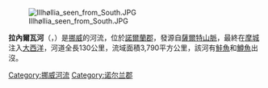 [[Image:Illhøllia_seen_from_South.JPG|right]]

'''拉內爾瓦河'''（{{lang-nb|Ranelva}}，{{lang-nn|Ranelva}}）是[[挪威|挪威]]的河流，位於[[諾爾蘭郡|諾爾蘭郡]]，發源自[[薩爾特山脈|薩爾特山脈]]，最終在[[摩城|摩城]]注入[[大西洋|大西洋]]，河道全長130公里，流域面積3,790平方公里，該河有[[鮭魚|鮭魚]]和[[鱒魚|鱒魚]]出沒。

{{Norway-geo-stub}}
[[Category:挪威河流|Category:挪威河流]]
[[Category:诺尔兰郡|Category:诺尔兰郡]]